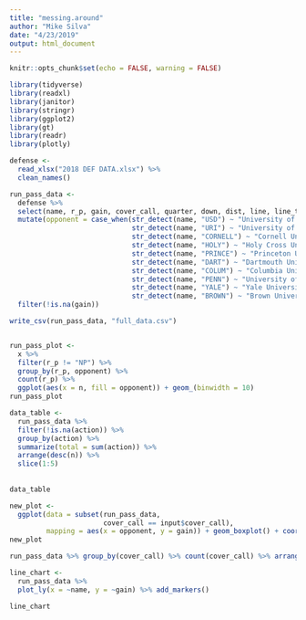 ```yaml
---
title: "messing.around"
author: "Mike Silva"
date: "4/23/2019"
output: html_document
---
```


```r
knitr::opts_chunk$set(echo = FALSE, warning = FALSE)

library(tidyverse)
library(readxl)
library(janitor)
library(stringr)
library(ggplot2)
library(gt)
library(readr)
library(plotly)
```

```r
defense <- 
  read_xlsx("2018 DEF DATA.xlsx") %>%
  clean_names()
```

```r
run_pass_data <-
  defense %>%
  select(name, r_p, gain, cover_call, quarter, down, dist, line, line_type, play_note, action) %>%
  mutate(opponent = case_when(str_detect(name, "USD") ~ "University of San Diego",
                              str_detect(name, "URI") ~ "University of Rhode Island",
                              str_detect(name, "CORNELL") ~ "Cornell University",
                              str_detect(name, "HOLY") ~ "Holy Cross University",
                              str_detect(name, "PRINCE") ~ "Princeton University",
                              str_detect(name, "DART") ~ "Dartmouth University",
                              str_detect(name, "COLUM") ~ "Columbia University",
                              str_detect(name, "PENN") ~ "University of Pennsylvania",
                              str_detect(name, "YALE") ~ "Yale University",
                              str_detect(name, "BROWN") ~ "Brown University")) %>%
  filter(!is.na(gain))

write_csv(run_pass_data, "full_data.csv")


run_pass_plot <-
  x %>%
  filter(r_p != "NP") %>%
  group_by(r_p, opponent) %>%
  count(r_p) %>%
  ggplot(aes(x = n, fill = opponent)) + geom_(binwidth = 10)
run_pass_plot

data_table <- 
  run_pass_data %>%
  filter(!is.na(action)) %>%
  group_by(action) %>%
  summarize(total = sum(action)) %>%
  arrange(desc(n)) %>%
  slice(1:5)
  
  
data_table

new_plot <-
  ggplot(data = subset(run_pass_data,
                       cover_call == input$cover_call),
         mapping = aes(x = opponent, y = gain)) + geom_boxplot() + coord_flip()
new_plot

run_pass_data %>% group_by(cover_call) %>% count(cover_call) %>% arrange(desc(n))

line_chart <-
  run_pass_data %>%
  plot_ly(x = ~name, y = ~gain) %>% add_markers()

line_chart
```



